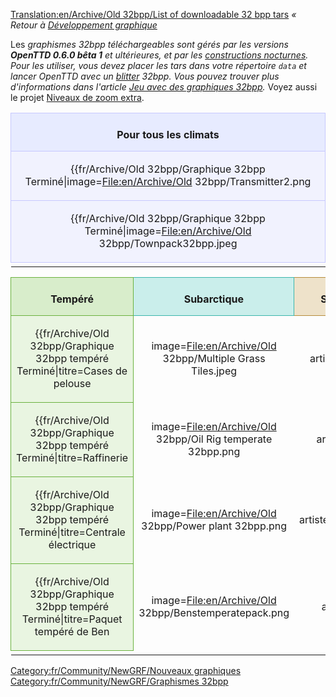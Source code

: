 [[Translation:en/Archive/Old 32bpp/List of downloadable 32 bpp tars]]
{{fr/Community/Scenarios/Raccourci|Liste 32bpp}}
''« Retour à [[fr/Development/NewGRF/Main Page|Développement graphique]]''

Les ''graphismes 32bpp téléchargeables sont gérés par les versions '''OpenTTD 0.6.0 bêta 1''' et ultérieures, et par les [[fr/Archive/Community/Construction de nuit|constructions nocturnes]]. Pour les utiliser, vous devez placer les tars dans votre répertoire <code>data</code> et lancer OpenTTD avec un [[fr/Archive/Source/Blitter|blitter]] 32bpp. Vous pouvez trouver plus d'informations dans l'article [[fr/Community/NewGRF/Jeu avec des graphiques 32bpp|Jeu avec des graphiques 32bpp]].'' Voyez aussi le projet [[fr/Niveaux de zoom extra 32bpp|Niveaux de zoom extra]].

{| width="100%"
|-
|align="center" colspan="4" style="background-color: #e7ebff; border: 1px solid #c7c8fe; margin: 0; padding: 0.5em 1em 0em 1em;"|<font size="3">'''Pour tous les climats'''</font>
|-
|width="25%" valign="top" style="background-color: #f1f2fe; border: 1px solid #c7c8fe;"|

{{fr/Archive/Old 32bpp/Graphique 32bpp Terminé|image=File:en/Archive/Old 32bpp/Transmitter2.png
|titre=Émetteur
|artiste=LordAzamath
|codeur=LordAzamath
|fichier=http://www.tt-forums.net/download.php?id=82106
|forum=http://www.tt-forums.net/viewtopic.php?f=36&t=14549&start=3340#p645625
|notes=Tout commentaire dans le sujet du mixeur.
}}

|width="25%" valign="top" style="background-color: #f1f2fe; border: 1px solid #c7c8fe;"|

{{fr/Archive/Old 32bpp/Graphique 32bpp Terminé|image=File:en/Archive/Old 32bpp/Toolbar3.png
|titre=Barre d'outils principale
|artiste=Joed, Athanasios
|codeur=GeekToo
|fichier=http://www.tt-forums.net/download/file.php?id=81964
|forum=http://www.tt-forums.net/viewtopic.php?f=36&p=644152#p644152
|notes=Nouvelle version, icônes des gares remplacées
}}

|width="25%" valign="top" style="background-color: #f1f2fe; border: 1px solid #c7c8fe;"|

{{fr/Archive/Old 32bpp/Graphique 32bpp Terminé|image=File:en/Archive/Old 32bpp/Foster.png
|titre=Bus Hereford/Foster
|artiste=Geektoo
|codeur=GeekToo
|fichier=http://www.tt-forums.net/download.php?id=81177
|forum=http://www.tt-forums.net/viewtopic.php?p=640310#p640310
|notes=Encore [http://en.wiktionary.org/wiki/WIP en cours], mais codé pour être utilisé dans le jeu; tout commentaire dans le sujet du mixeur.
}}

|width="25%" valign="top" style="background-color: #f1f2fe; border: 1px solid #c7c8fe;"|

{{fr/Archive/Old 32bpp/Graphique 32bpp Terminé|image=File:en/Archive/Old 32bpp/Ufo.png
|titre=Petit et grand OVNI + Chasseur
|artiste=Wacki
|codeur=Soeb
|fichier=http://tt-forums.net/download.php?id=81792
|forum=http://tt-forums.net/viewtopic.php?f=36&t=14549&p=643883&hilit=#p643883
|notes=Tout commentaire sur le sujet du mixeur.
}}

|-
|valign="top" style="background-color: #f1f2fe; border: 1px solid #c7c8fe;"|

{{fr/Archive/Old 32bpp/Graphique 32bpp Terminé|image=File:en/Archive/Old 32bpp/Townpack32bpp.jpeg
|titre=Paquet de ville
|artiste=Ben
|codeur=Soeb
|fichier=http://tt-forums.net/download.php?id=82179
|forum=http://tt-forums.net/viewtopic.php?f=36&t=14549&p=646155
|notes=Remplace les routes et les chaussées. Tout commentaire dans le sujet du mixeur.
}}

|valign="top" style="background-color: #f1f2fe; border: 1px solid #c7c8fe;"|

{{fr/Archive/Old 32bpp/Graphique 32bpp Terminé|image=File:en/Archive/Old 32bpp/Squareselevated32bpp.png
|titre=Sélecteurs - surélevé
|artiste=Ben
|codeur=Soeb
|fichier=http://tt-forums.net/download.php?id=82009
|forum=http://tt-forums.net/viewtopic.php?f=36&t=14549&p=645114#p645114
|notes=Remplace les sélecteurs - version surélevée. Tout commentaire dans le sujet du mixeur.
}}

|valign="top" style="background-color: #f1f2fe; border: 1px solid #c7c8fe;"|

{{fr/Archive/Old 32bpp/Graphique 32bpp Terminé|image=File:en/Archive/Old 32bpp/Squaresnotelevated32bpp.png
|titre=Sélecteurs - non surélevés
|artiste=Ben
|codeur=Soeb
|fichier=http://tt-forums.net/download.php?id=82010
|forum=http://tt-forums.net/viewtopic.php?f=36&t=14549&p=645114#p645114
|notes=Remplace les sélecteurs - version non surélevée. Tout commentaire dans le sujet du mixeur.
}}

|valign="top" style="background-color: #f1f2fe; border: 1px solid #c7c8fe;"|

|-
|}

{| 
|-
|width="25%" align="center" style="background-color: #d8edcb; border: 1px solid #6ab23e; margin: 0; padding: 0.5em 1em 0em 1em;"|<font size="3">'''Tempéré'''</font>
|width="25%" align="center" style="background-color: #caeeeb; border: 1px solid #3bb5ab; margin: 0; padding: 0.5em 1em 0em 1em;"|<font size="3">'''Subarctique'''</font>
|width="25%" align="center" style="background-color: #eee2ca; border: 1px solid #b58b3b; margin: 0; padding: 0.5em 1em 0em 1em;"|<font size="3">'''Subtropical'''</font>
|width="25%" align="center" style="background-color: #d3ffb9; border: 1px solid #5bf000; margin: 0; padding: 0.5em 1em 0em 1em;"|<font size="3">'''Pays des jouets'''</font>
|-
|valign="top" style="background-color: #e9f5e1; border: 1px solid #6ab23e;"|

{{fr/Archive/Old 32bpp/Graphique 32bpp tempéré Terminé|titre=Cases de pelouse
|image=File:en/Archive/Old 32bpp/Multiple Grass Tiles.jpeg
|artiste=GeekToo
|codeur=GeekToo
|fichier=http://www.tt-forums.net/download.php?id=78740
|forum=http://www.tt-forums.net/viewtopic.php?p=625408#p625408
|notes=Remplace les cases de prairie du niveau de zoom d'origine.
}}

|valign="top" style="background-color: #e0f6f4; border: 1px solid #3bb5ab;"|

{{fr/Archive/Old 32bpp/Graphique 32bpp subarctique Terminé|titre=Centrale électrique
|image=File:en/Archive/Old 32bpp/Power plant 32bpp.png
|artiste=LordAzamath
|codeur=LordAzamath
|fichier=http://www.tt-forums.net/download.php?id=82178
|forum=http://www.tt-forums.net/viewtopic.php?f=36&t=14549&p=646149#p646145
|notes=Remplace la [[fr/Manual/Base Set/Industries/Centrale électrique|Centrale électrique]]. Inclut son cycle de construction. Un seul bogue connu... bientôt corrigé.
}}

|valign="top" style="background-color: #f6eee0; border: 1px solid #b58b3b;"|

{{fr/Archive/Old 32bpp/Graphique 32bpp subtropical Terminé|titre=Banque
|image=File:en/Archive/Old 32bpp/Banks.png
|artiste=LordAzamath
|codeur=LordAzamath
|fichier=http://www.tt-forums.net/download.php?id=78881
|forum=http://www.tt-forums.net/viewtopic.php?f=36&t=33351
|notes=Remplace la [[fr/Manual/Base Set/Industries/Banque|banque tropicale/arctique]].
}}

|valign="top" style="background-color: #e6ffd7; border: 1px solid #5bf000;"|

<!--
{{Graphique 32bpp Pays des jouets Terminé/Fr
|titre=
|image=
|artiste=
|codeur=
|fichier=
|forum=
|notes=
}}
-->

|-
|valign="top" style="background-color: #e9f5e1; border: 1px solid #6ab23e;"|

{{fr/Archive/Old 32bpp/Graphique 32bpp tempéré Terminé|titre=Raffinerie
|image=File:en/Archive/Old 32bpp/Oil Rig temperate 32bpp.png
|artiste=Wacki
|codeur=LordAzamath
|fichier=http://www.tt-forums.net/download.php?id=82012
|forum=http://www.tt-forums.net/viewtopic.php?f=36&t=14549&start=3340#p645115
|notes=Remplace la [[fr/Manual/Base Set/Industries/Raffinerie|raffinerie]]. L'héliport n'est pas à sa place, il sera corrigé dans le futur.
}}

|valign="top" style="background-color: #e0f6f4; border: 1px solid #3bb5ab;"|

{{fr/Archive/Old 32bpp/Graphique 32bpp subarctique Terminé|titre=Banque
|image=File:en/Archive/Old 32bpp/Banks.png
|artiste=LordAzamath
|codeur=LordAzamath
|fichier=http://www.tt-forums.net/download.php?id=78881
|forum=http://www.tt-forums.net/viewtopic.php?f=36&t=33351
|notes=Remplace la [[fr/Manual/Base Set/Industries/Banque|banque tropicale/arctique]].
}}

|valign="top" style="background-color: #f6eee0; border: 1px solid #b58b3b;"|

{{fr/Archive/Old 32bpp/Graphique 32bpp subtropical Terminé|titre=Appartements tropicaux
|image=File:en/Archive/Old 32bpp/Tropical Flats screenshot.png
|artiste=LordAzamath
|codeur=LordAzamath
|fichier=http://www.tt-forums.net/download.php?id=80019
|forum=http://www.tt-forums.net/viewtopic.php?p=626531#p626531
|notes=Remplace un bloc d'appartements subtropical.
}}

|valign="top" style="background-color: #e6ffd7; border: 1px solid #5bf000;"|

|-

|valign="top" style="background-color: #e9f5e1; border: 1px solid #6ab23e;"|

{{fr/Archive/Old 32bpp/Graphique 32bpp tempéré Terminé|titre=Centrale électrique
|image=File:en/Archive/Old 32bpp/Power plant 32bpp.png
|artiste=LordAzamath
|codeur=LordAzamath
|fichier=http://www.tt-forums.net/download.php?id=82178
|forum=http://www.tt-forums.net/viewtopic.php?f=36&t=14549&p=646149#p646145
|notes=Remplace la [[fr/Manual/Base Set/Industries/Centrale électrique|centrale électrique]]. Inclut son cycle de construction. Un bogue connu... sera bientôt corrigé.
}}

|valign="top" style="background-color: #e0f6f4; border: 1px solid #3bb5ab;"|

{{fr/Archive/Old 32bpp/Graphique 32bpp subarctique Terminé|titre=Pelouse arctique
|image=File:en/Archive/Old 32bpp/Arctic grass.png
|artiste=Alltaken
|codeur=Soeb
|fichier=http://www.tt-forums.net/download/file.php?id=91325
|forum=http://www.tt-forums.net/viewtopic.php?f=36&t=14549&p=693142#p693142
|notes=Encore une autre pelouse - pas de transition ou autres.
}}

|valign="top" style="background-color: #f6eee0; border: 1px solid #b58b3b;"|

|valign="top" style="background-color: #e6ffd7; border: 1px solid #5bf000;"|

|-
|valign="top" style="background-color: #e9f5e1; border: 1px solid #6ab23e;"|


{{fr/Archive/Old 32bpp/Graphique 32bpp tempéré Terminé|titre=Paquet tempéré de Ben
|image=File:en/Archive/Old 32bpp/Benstemperatepack.png
|artiste=Ben
|codeur=Soeb
|fichier=http://www.tt-forums.net/download/file.php?id=82625
|forum=http://www.tt-forums.net/viewtopic.php?p=648072#p648072
|notes=Remplace les routes, les voies ferrées (partiellement), les pelouses, les tunnels et 3 arbres. '''NOTE: vraiment dans le paquet: pelouse, pelouse irrégulière et sol nu.'''
}}

|valign="top" style="background-color: #e0f6f4; border: 1px solid #3bb5ab;"|

|valign="top" style="background-color: #f6eee0; border: 1px solid #b58b3b;"|

|valign="top" style="background-color: #e6ffd7; border: 1px solid #5bf000;"|

|-

|}


{{fr/Community/NewGRF/Navbox Développement graphique}}

[[Category:fr/Community/NewGRF/Nouveaux graphiques]] [[Category:fr/Community/NewGRF/Graphismes 32bpp]]